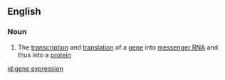==English==

===Noun===
{{wikipedia}}
{{en-noun|sg=[[gene]] [[expression]]}}

# The [[transcription]] and [[translation]] of a [[gene]] into [[messenger RNA]] and thus into a [[protein]]

[[id:gene expression]]